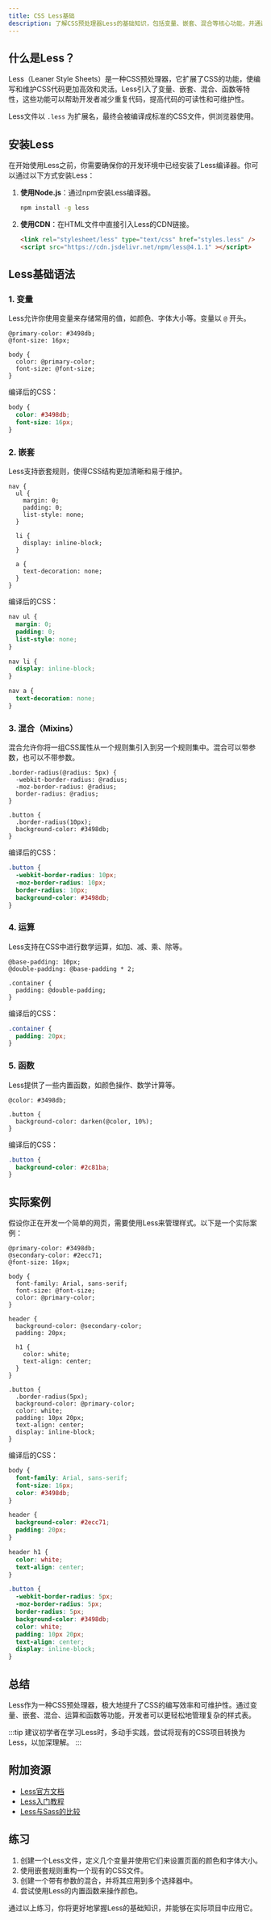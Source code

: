 ```yaml
---
title: CSS Less基础
description: 了解CSS预处理器Less的基础知识，包括变量、嵌套、混合等核心功能，并通过实际案例掌握其应用。
---
```


## 什么是Less？

Less（Leaner Style Sheets）是一种CSS预处理器，它扩展了CSS的功能，使编写和维护CSS代码更加高效和灵活。Less引入了变量、嵌套、混合、函数等特性，这些功能可以帮助开发者减少重复代码，提高代码的可读性和可维护性。

Less文件以 `.less` 为扩展名，最终会被编译成标准的CSS文件，供浏览器使用。

## 安装Less

在开始使用Less之前，你需要确保你的开发环境中已经安装了Less编译器。你可以通过以下方式安装Less：

1. **使用Node.js**：通过npm安装Less编译器。
   ```bash
   npm install -g less
   ```

2. **使用CDN**：在HTML文件中直接引入Less的CDN链接。
   ```html
   <link rel="stylesheet/less" type="text/css" href="styles.less" />
   <script src="https://cdn.jsdelivr.net/npm/less@4.1.1" ></script>
   ```

## Less基础语法

### 1. 变量

Less允许你使用变量来存储常用的值，如颜色、字体大小等。变量以 `@` 开头。

```less
@primary-color: #3498db;
@font-size: 16px;

body {
  color: @primary-color;
  font-size: @font-size;
}
```

编译后的CSS：
```css
body {
  color: #3498db;
  font-size: 16px;
}
```

### 2. 嵌套

Less支持嵌套规则，使得CSS结构更加清晰和易于维护。

```less
nav {
  ul {
    margin: 0;
    padding: 0;
    list-style: none;
  }

  li {
    display: inline-block;
  }

  a {
    text-decoration: none;
  }
}
```

编译后的CSS：
```css
nav ul {
  margin: 0;
  padding: 0;
  list-style: none;
}

nav li {
  display: inline-block;
}

nav a {
  text-decoration: none;
}
```

### 3. 混合（Mixins）

混合允许你将一组CSS属性从一个规则集引入到另一个规则集中。混合可以带参数，也可以不带参数。

```less
.border-radius(@radius: 5px) {
  -webkit-border-radius: @radius;
  -moz-border-radius: @radius;
  border-radius: @radius;
}

.button {
  .border-radius(10px);
  background-color: #3498db;
}
```

编译后的CSS：
```css
.button {
  -webkit-border-radius: 10px;
  -moz-border-radius: 10px;
  border-radius: 10px;
  background-color: #3498db;
}
```

### 4. 运算

Less支持在CSS中进行数学运算，如加、减、乘、除等。

```less
@base-padding: 10px;
@double-padding: @base-padding * 2;

.container {
  padding: @double-padding;
}
```

编译后的CSS：
```css
.container {
  padding: 20px;
}
```

### 5. 函数

Less提供了一些内置函数，如颜色操作、数学计算等。

```less
@color: #3498db;

.button {
  background-color: darken(@color, 10%);
}
```

编译后的CSS：
```css
.button {
  background-color: #2c81ba;
}
```

## 实际案例

假设你正在开发一个简单的网页，需要使用Less来管理样式。以下是一个实际案例：

```less
@primary-color: #3498db;
@secondary-color: #2ecc71;
@font-size: 16px;

body {
  font-family: Arial, sans-serif;
  font-size: @font-size;
  color: @primary-color;
}

header {
  background-color: @secondary-color;
  padding: 20px;

  h1 {
    color: white;
    text-align: center;
  }
}

.button {
  .border-radius(5px);
  background-color: @primary-color;
  color: white;
  padding: 10px 20px;
  text-align: center;
  display: inline-block;
}
```

编译后的CSS：
```css
body {
  font-family: Arial, sans-serif;
  font-size: 16px;
  color: #3498db;
}

header {
  background-color: #2ecc71;
  padding: 20px;
}

header h1 {
  color: white;
  text-align: center;
}

.button {
  -webkit-border-radius: 5px;
  -moz-border-radius: 5px;
  border-radius: 5px;
  background-color: #3498db;
  color: white;
  padding: 10px 20px;
  text-align: center;
  display: inline-block;
}
```

## 总结

Less作为一种CSS预处理器，极大地提升了CSS的编写效率和可维护性。通过变量、嵌套、混合、运算和函数等功能，开发者可以更轻松地管理复杂的样式表。

:::tip
建议初学者在学习Less时，多动手实践，尝试将现有的CSS项目转换为Less，以加深理解。
:::

## 附加资源

- [Less官方文档](https://lesscss.org/)
- [Less入门教程](https://www.tutorialspoint.com/less/index.htm)
- [Less与Sass的比较](https://www.sitepoint.com/sass-vs-less/)

## 练习

1. 创建一个Less文件，定义几个变量并使用它们来设置页面的颜色和字体大小。
2. 使用嵌套规则重构一个现有的CSS文件。
3. 创建一个带有参数的混合，并将其应用到多个选择器中。
4. 尝试使用Less的内置函数来操作颜色。

通过以上练习，你将更好地掌握Less的基础知识，并能够在实际项目中应用它。